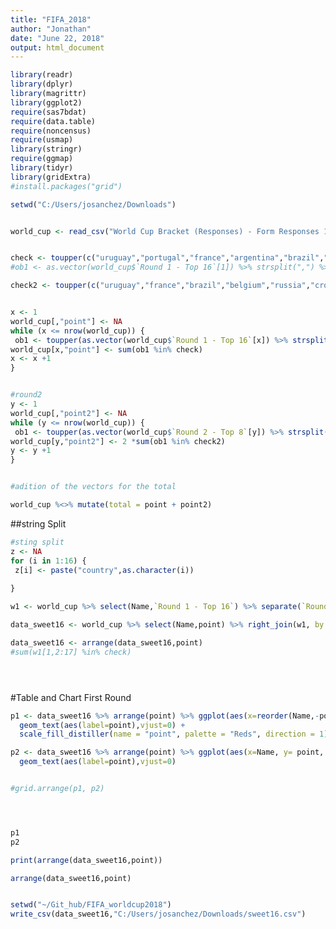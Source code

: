 ```yaml
---
title: "FIFA_2018"
author: "Jonathan"
date: "June 22, 2018"
output: html_document
---
```


```r
library(readr)
library(dplyr)
library(magrittr)
library(ggplot2)
require(sas7bdat)
require(data.table)
require(noncensus)
require(usmap)
library(stringr)
require(ggmap)
library(tidyr)
library(gridExtra)
#install.packages("grid")

setwd("C:/Users/josanchez/Downloads")


world_cup <- read_csv("World Cup Bracket (Responses) - Form Responses 1.csv") 


check <- toupper(c("uruguay","portugal","france","argentina","brazil","mexico","belgium","japan","spain","russia","croatia","denmark","sweden","switzerland","colombia","england"))
#ob1 <- as.vector(world_cup$`Round 1 - Top 16`[1]) %>% strsplit(",") %>% unlist() %>% str_replace_all(" ","")

check2 <- toupper(c("uruguay","france","brazil","belgium","russia","croatia","sweden","england"))


x <- 1
world_cup[,"point"] <- NA
while (x <= nrow(world_cup)) {
 ob1 <- toupper(as.vector(world_cup$`Round 1 - Top 16`[x]) %>% strsplit(",") %>% unlist()%>% str_replace_all(" ",""))
world_cup[x,"point"] <- sum(ob1 %in% check)
x <- x +1
}


#round2 
y <- 1
world_cup[,"point2"] <- NA
while (y <= nrow(world_cup)) {
 ob1 <- toupper(as.vector(world_cup$`Round 2 - Top 8`[y]) %>% strsplit(",") %>% unlist()%>% str_replace_all(" ",""))
world_cup[y,"point2"] <- 2 *sum(ob1 %in% check2)
y <- y +1
}


#adition of the vectors for the total 

world_cup %<>% mutate(total = point + point2)

```


##string Split
```r

#sting split
z <- NA
for (i in 1:16) {
 z[i] <- paste("country",as.character(i))
 
}

w1 <- world_cup %>% select(Name,`Round 1 - Top 16`) %>% separate(`Round 1 - Top 16`,z,sep = ",")

data_sweet16 <- world_cup %>% select(Name,point) %>% right_join(w1, by = "Name")

data_sweet16 <- arrange(data_sweet16,point)
#sum(w1[1,2:17] %in% check)





```

#Table and Chart First Round
```r
p1 <- data_sweet16 %>% arrange(point) %>% ggplot(aes(x=reorder(Name,-point), y= point)) + geom_bar(stat = "identity", aes(fill = point))  +theme(axis.text.x=element_text(angle=90,hjust=1,vjust=0.5)) +
  geom_text(aes(label=point),vjust=0) +
  scale_fill_distiller(name = "point", palette = "Reds", direction = 1)

p2 <- data_sweet16 %>% arrange(point) %>% ggplot(aes(x=Name, y= point, color = Name,fill = Name)) + geom_col() +theme(axis.text.x=element_text(angle=90,hjust=1,vjust=0.5)) +
  geom_text(aes(label=point),vjust=0)


#grid.arrange(p1, p2)




p1 
p2

print(arrange(data_sweet16,point))

arrange(data_sweet16,point)


setwd("~/Git_hub/FIFA_worldcup2018")
write_csv(data_sweet16,"C:/Users/josanchez/Downloads/sweet16.csv")
```

